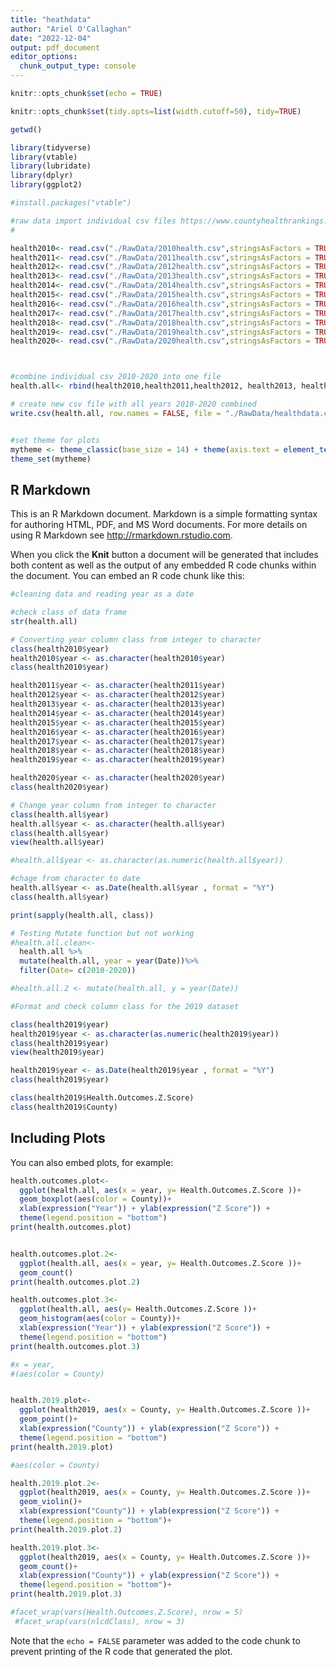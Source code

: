 ```yaml
---
title: "heathdata"
author: "Ariel O'Callaghan"
date: "2022-12-04"
output: pdf_document
editor_options: 
  chunk_output_type: console
---
```


```r
knitr::opts_chunk$set(echo = TRUE)

knitr::opts_chunk$set(tidy.opts=list(width.cutoff=50), tidy=TRUE)

getwd()

library(tidyverse)
library(vtable)
library(lubridate)
library(dplyr)
library(ggplot2)

#install.packages("vtable")

#raw data import individual csv files https://www.countyhealthrankings.org/
#

health2010<- read.csv("./RawData/2010health.csv",stringsAsFactors = TRUE)
health2011<- read.csv("./RawData/2011health.csv",stringsAsFactors = TRUE)
health2012<- read.csv("./RawData/2012health.csv",stringsAsFactors = TRUE)
health2013<- read.csv("./RawData/2013health.csv",stringsAsFactors = TRUE)
health2014<- read.csv("./RawData/2014health.csv",stringsAsFactors = TRUE)
health2015<- read.csv("./RawData/2015health.csv",stringsAsFactors = TRUE)
health2016<- read.csv("./RawData/2016health.csv",stringsAsFactors = TRUE)
health2017<- read.csv("./RawData/2017health.csv",stringsAsFactors = TRUE)
health2018<- read.csv("./RawData/2018health.csv",stringsAsFactors = TRUE)
health2019<- read.csv("./RawData/2019health.csv",stringsAsFactors = TRUE)
health2020<- read.csv("./RawData/2020health.csv",stringsAsFactors = TRUE)



#combine individual csv 2010-2020 into one file
health.all<- rbind(health2010,health2011,health2012, health2013, health2014, health2015, health2016, health2017, health2018, health2019, health2020)

# create new csv file with all years 2010-2020 combined
write.csv(health.all, row.names = FALSE, file = "./RawData/healthdata.combine.csv") 


#set theme for plots
mytheme <- theme_classic(base_size = 14) + theme(axis.text = element_text(color = "black"), legend.position = "top")
theme_set(mytheme)
```

## R Markdown

This is an R Markdown document. Markdown is a simple formatting syntax for authoring HTML, PDF, and MS Word documents. For more details on using R Markdown see <http://rmarkdown.rstudio.com>.

When you click the **Knit** button a document will be generated that includes both content as well as the output of any embedded R code chunks within the document. You can embed an R code chunk like this:

```r

#cleaning data and reading year as a date

#check class of data frame
str(health.all)

# Converting year column class from integer to character
class(health2010$year)
health2010$year <- as.character(health2010$year) 
class(health2010$year)

health2011$year <- as.character(health2011$year) 
health2012$year <- as.character(health2012$year) 
health2013$year <- as.character(health2013$year) 
health2014$year <- as.character(health2014$year)
health2015$year <- as.character(health2015$year) 
health2016$year <- as.character(health2016$year) 
health2017$year <- as.character(health2017$year) 
health2018$year <- as.character(health2018$year) 
health2019$year <- as.character(health2019$year) 

health2020$year <- as.character(health2020$year) 
class(health2020$year)

# Change year column from integer to character 
class(health.all$year)
health.all$year <- as.character(health.all$year) 
class(health.all$year)
view(health.all$year)

#health.all$year <- as.character(as.numeric(health.all$year)) 

#chage from character to date
health.all$year <- as.Date(health.all$year , format = "%Y")
class(health.all$year)

print(sapply(health.all, class))

# Testing Mutate function but not working
#health.all.clean<-
  health.all %>%
  mutate(health.all, year = year(Date))%>%
  filter(Date= c(2010-2020))

#health.all.2 <- mutate(health.all, y = year(Date)) 

#Format and check column class for the 2019 dataset 

class(health2019$year)
health2019$year <- as.character(as.numeric(health2019$year)) 
class(health2019$year)
view(health2019$year)

health2019$year <- as.Date(health2019$year , format = "%Y")
class(health2019$year)

class(health2019$Health.Outcomes.Z.Score)
class(health2019$County)


```

## Including Plots

You can also embed plots, for example:

```r

health.outcomes.plot<-
  ggplot(health.all, aes(x = year, y= Health.Outcomes.Z.Score ))+
  geom_boxplot(aes(color = County))+
  xlab(expression("Year")) + ylab(expression("Z Score")) +
  theme(legend.position = "bottom")
print(health.outcomes.plot)


health.outcomes.plot.2<-
  ggplot(health.all, aes(x = year, y= Health.Outcomes.Z.Score ))+
  geom_count()
print(health.outcomes.plot.2)  

health.outcomes.plot.3<-
  ggplot(health.all, aes(y= Health.Outcomes.Z.Score ))+
  geom_histogram(aes(color = County))+
  xlab(expression("Year")) + ylab(expression("Z Score")) +
  theme(legend.position = "bottom")
print(health.outcomes.plot.3)

#x = year,
#(aes(color = County)


health.2019.plot<-
  ggplot(health2019, aes(x = County, y= Health.Outcomes.Z.Score ))+
  geom_point()+
  xlab(expression("County")) + ylab(expression("Z Score")) +
  theme(legend.position = "bottom")
print(health.2019.plot)

#aes(color = County)

health.2019.plot.2<-
  ggplot(health2019, aes(x = County, y= Health.Outcomes.Z.Score ))+
  geom_violin()+
  xlab(expression("County")) + ylab(expression("Z Score")) +
  theme(legend.position = "bottom")+ 
print(health.2019.plot.2)

health.2019.plot.3<-
  ggplot(health2019, aes(x = County, y= Health.Outcomes.Z.Score ))+
  geom_count()+
  xlab(expression("County")) + ylab(expression("Z Score")) +
  theme(legend.position = "bottom")+ 
print(health.2019.plot.3)

#facet_wrap(vars(Health.Outcomes.Z.Score), nrow = 5)
 #facet_wrap(vars(nlcdClass), nrow = 3)

```

Note that the `echo = FALSE` parameter was added to the code chunk to prevent printing of the R code that generated the plot.
